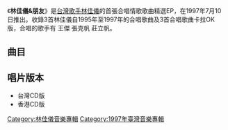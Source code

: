 {{Album infobox | <!-- See Wikipedia:WikiProject_Albums -->
| Name      = 林佳儀&朋友
| Type      = EP
| Artist    = [[林佳儀|林佳儀]]
| Cover     = 
| Released  = 1997年7月10日
| Recorded  = 1995年-1997年
| Genre     = [[國語流行音樂|國語流行音樂]]
| Length    = 25:57
| Label     = [[波麗佳音|波麗佳音]]
| Number    = 
| Producer  = 見[[#曲目|曲目列表]]
| Last album = [[你是我心中最想離開的依戀|你是我心中最想離開的依戀]]<br />（1997年）
| This album = '''林佳儀&朋友'''<br />（1997年）
| Next album = [[水晶玻璃_(林佳儀專輯)|水晶玻璃]]<br />（1998年）
}}

《'''林佳儀&朋友'''》是[[台灣|台灣]][[歌手|歌手]][[林佳儀|林佳儀]]的首張合唱情歌歌曲精選EP，在1997年7月10日推出。收錄3首林佳儀自1995年至1997年的合唱歌曲及3首合唱歌曲卡拉OK版，合唱的歌手有 王傑 張克帆 莊立帆。

== 曲目 ==
{{Tracklist
| collapsed = 
| headline = 
| font_size = 
| total_length = 25:57

| all_writing = 
| all_music =
| all_lyrics = 
| all_arranger = 
| all_producer = 
| all_except = 

| extra_column = 首次收錄專輯

| title1 = 犧牲
| note1 = [[王傑_(歌手)|王傑]]合唱
| longnote1 =
| music1 = 王傑
| lyrics1 = [[張方露|張方露]]
| arranger1 = [[Tim_Heintz|Tim Heintz]]
| producer1 = [[劉虞瑞|劉虞瑞]]
| extra1 = [[我愛你_(王傑專輯)|我愛你]]
| length1 = 4:32

| title2 = 永遠愛你
| note2 = [[張克帆|張克帆]]合唱
| longnote2 = 改編自[[胡利奧·伊格萊西亞斯|胡利奧·伊格萊西亞斯]]與[[桃莉·巴頓|桃莉·巴頓]]的《When You Tell Me That You Love Me》
| music2 = [[Albert_Hammond|Albert Hammond]]<br>[[John_Bettis|John Bettis]] 
| lyrics2 = [[林美杏|林美杏]]
| arranger2 = [[John_Ho|John Ho]]
| producer2 = [[楊明煌|楊明煌]]
| extra2 = [[還記得我嗎|還記得我嗎]]
| length2 = 4:09

| title3 = 等待
| note3 = [[莊立帆|莊立帆]]合唱
| longnote3 = 
| music3 = 莊立帆
| lyrics3 = 劉虞瑞
| arranger3 = 莊立帆
| producer3 = 莊立帆
| extra3 = [[愛你是這樣的苦|愛你是這樣的苦]]
| length3 = 4:18

| title4 = 犧牲
| note4 =卡拉OK版
| longnote4 = 
| music4 = 王傑
| lyrics4 =
| arranger4 = Tim Heintz
| producer4 = 殷文琦
| extra4 = 
| length4 = 4:32

| title5 = 永遠愛你
| note5 = 卡拉OK版
| longnote5 = 
| music5 = Albert Hommond<br>John Bettis
| lyrics5 = 
| arranger5 = John Ho
| producer5 = 楊明煌
| extra5 = 
| length5 = 4:09

| title6 = 等待
| note6 = 卡拉OK版
| longnote6 = 
| music6 = 莊立帆
| lyrics6 = 
| arranger6 = 莊立帆
| producer6 = 莊立帆
| extra6 = 
| length6 = 4:16
}}

== 唱片版本 ==
* 台灣CD版
* 香港CD版

[[Category:林佳儀音樂專輯|Category:林佳儀音樂專輯]]
[[Category:1997年臺灣音樂專輯|Category:1997年臺灣音樂專輯]]
